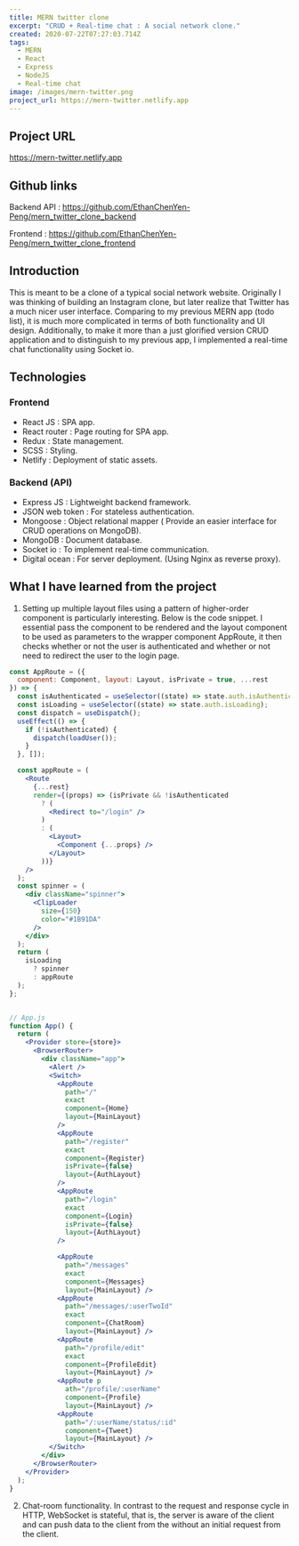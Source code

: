 ```yaml
---
title: MERN twitter clone
excerpt: "CRUD + Real-time chat : A social network clone."
created: 2020-07-22T07:27:03.714Z
tags:
  - MERN
  - React
  - Express
  - NodeJS
  - Real-time chat
image: /images/mern-twitter.png
project_url: https://mern-twitter.netlify.app
---
```

## Project URL
<https://mern-twitter.netlify.app>
## Github links
Backend API : <https://github.com/EthanChenYen-Peng/mern_twitter_clone_backend>

Frontend : <https://github.com/EthanChenYen-Peng/mern_twitter_clone_frontend>
## Introduction

This is meant to be a clone of a typical social network website. Originally I was thinking of building an Instagram clone, but later realize that Twitter has a much nicer user interface. Comparing to my previous MERN app (todo list), it is much more complicated in terms of both functionality and UI design. Additionally, to make it more than a just glorified version CRUD application and to distinguish to my previous app, I implemented a real-time chat functionality using Socket io.

## Technologies

### Frontend

- React JS : SPA app.
- React router : Page routing for SPA app.
- Redux : State management.
- SCSS : Styling.
- Netlify : Deployment of static assets.

### Backend (API)

- Express JS : Lightweight backend framework.
- JSON web token : For stateless authentication.
- Mongoose : Object relational mapper ( Provide an easier interface for CRUD operations on MongoDB).
- MongoDB : Document database.
- Socket io : To implement real-time communication.
- Digital ocean : For server deployment. (Using Nginx as reverse proxy).

## What I have learned from the project

1. Setting up multiple layout files using a pattern of higher-order component is particularly interesting. Below is the code snippet.
I essential pass the component to be rendered and the layout component to be used as parameters to the wrapper component AppRoute, it then checks whether or not the user is authenticated and whether or not need to redirect the user to the login page.
```jsx
const AppRoute = ({
  component: Component, layout: Layout, isPrivate = true, ...rest
}) => {
  const isAuthenticated = useSelector((state) => state.auth.isAuthenticated);
  const isLoading = useSelector((state) => state.auth.isLoading);
  const dispatch = useDispatch();
  useEffect(() => {
    if (!isAuthenticated) {
      dispatch(loadUser());
    }
  }, []);

  const appRoute = (
    <Route
      {...rest}
      render={(props) => (isPrivate && !isAuthenticated
        ? (
          <Redirect to="/login" />
        )
        : (
          <Layout>
            <Component {...props} />
          </Layout>
        ))}
    />
  );
  const spinner = (
    <div className="spinner">
      <ClipLoader
        size={150}
        color="#1B91DA"
      />
    </div>
  );
  return (
    isLoading
      ? spinner
      : appRoute
  );
};
```

```jsx

// App.js
function App() {
  return (
    <Provider store={store}>
      <BrowserRouter>
        <div className="app">
          <Alert />
          <Switch>
            <AppRoute
              path="/"
              exact
              component={Home}
              layout={MainLayout}
            />
            <AppRoute
              path="/register"
              exact
              component={Register}
              isPrivate={false}
              layout={AuthLayout}
            />
            <AppRoute
              path="/login"
              exact
              component={Login}
              isPrivate={false}
              layout={AuthLayout}
            />

            <AppRoute
              path="/messages"
              exact
              component={Messages}
              layout={MainLayout} />
            <AppRoute
              path="/messages/:userTwoId"
              exact
              component={ChatRoom}
              layout={MainLayout} />
            <AppRoute
              path="/profile/edit"
              exact
              component={ProfileEdit}
              layout={MainLayout} />
            <AppRoute p
              ath="/profile/:userName"
              component={Profile}
              layout={MainLayout} />
            <AppRoute
              path="/:userName/status/:id"
              component={Tweet}
              layout={MainLayout} />
          </Switch>
        </div>
      </BrowserRouter>
    </Provider>
  );
}
```
2. Chat-room functionality. In contrast to the request and response cycle in HTTP, WebSocket is stateful, that is, the server is aware of the client and can push data to the client from the without an initial request from the client.
